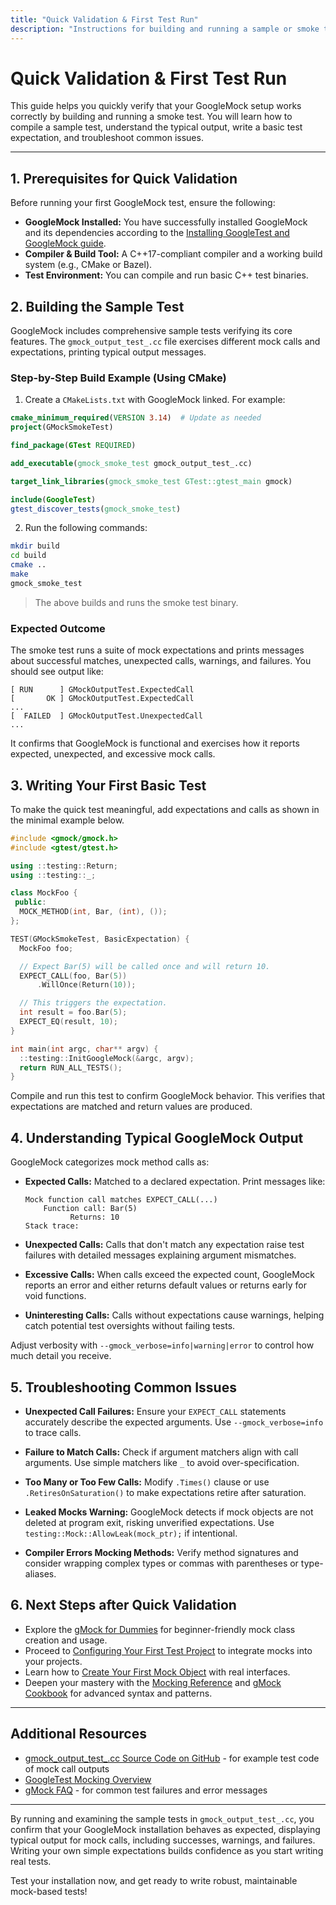 ```yaml
---
title: "Quick Validation & First Test Run"
description: "Instructions for building and running a sample or smoke test to confirm a working setup. Covers typical output, basic test creation syntax, and quick troubleshooting for initial failures."
---
```


# Quick Validation & First Test Run

This guide helps you quickly verify that your GoogleMock setup works correctly by building and running a smoke test. You will learn how to compile a sample test, understand the typical output, write a basic test expectation, and troubleshoot common issues.

---

## 1. Prerequisites for Quick Validation

Before running your first GoogleMock test, ensure the following:

- **GoogleMock Installed:** You have successfully installed GoogleMock and its dependencies according to the [Installing GoogleTest and GoogleMock guide](https://github.com/google/googletest/tree/main/googletest).
- **Compiler & Build Tool:** A C++17-compliant compiler and a working build system (e.g., CMake or Bazel).
- **Test Environment:** You can compile and run basic C++ test binaries.


## 2. Building the Sample Test

GoogleMock includes comprehensive sample tests verifying its core features. The `gmock_output_test_.cc` file exercises different mock calls and expectations, printing typical output messages.

### Step-by-Step Build Example (Using CMake)

1. Create a `CMakeLists.txt` with GoogleMock linked. For example:

```cmake
cmake_minimum_required(VERSION 3.14)  # Update as needed
project(GMockSmokeTest)

find_package(GTest REQUIRED)

add_executable(gmock_smoke_test gmock_output_test_.cc)

target_link_libraries(gmock_smoke_test GTest::gtest_main gmock)

include(GoogleTest)
gtest_discover_tests(gmock_smoke_test)
```

2. Run the following commands:

```bash
mkdir build
cd build
cmake ..
make
gmock_smoke_test
```

> The above builds and runs the smoke test binary.

### Expected Outcome

The smoke test runs a suite of mock expectations and prints messages about successful matches, unexpected calls, warnings, and failures. You should see output like:

```
[ RUN      ] GMockOutputTest.ExpectedCall
[       OK ] GMockOutputTest.ExpectedCall
...
[  FAILED  ] GMockOutputTest.UnexpectedCall
...
```

It confirms that GoogleMock is functional and exercises how it reports expected, unexpected, and excessive mock calls.

## 3. Writing Your First Basic Test

To make the quick test meaningful, add expectations and calls as shown in the minimal example below.

```cpp
#include <gmock/gmock.h>
#include <gtest/gtest.h>

using ::testing::Return;
using ::testing::_;

class MockFoo {
 public:
  MOCK_METHOD(int, Bar, (int), ());
};

TEST(GMockSmokeTest, BasicExpectation) {
  MockFoo foo;

  // Expect Bar(5) will be called once and will return 10.
  EXPECT_CALL(foo, Bar(5))
      .WillOnce(Return(10));

  // This triggers the expectation.
  int result = foo.Bar(5);
  EXPECT_EQ(result, 10);
}

int main(int argc, char** argv) {
  ::testing::InitGoogleMock(&argc, argv);
  return RUN_ALL_TESTS();
}
```

Compile and run this test to confirm GoogleMock behavior. This verifies that expectations are matched and return values are produced.

## 4. Understanding Typical GoogleMock Output

GoogleMock categorizes mock method calls as:

- **Expected Calls:** Matched to a declared expectation. Print messages like:

  ```
  Mock function call matches EXPECT_CALL(...)
      Function call: Bar(5)
            Returns: 10
  Stack trace:
  ```

- **Unexpected Calls:** Calls that don't match any expectation raise test failures with detailed messages explaining argument mismatches.

- **Excessive Calls:** When calls exceed the expected count, GoogleMock reports an error and either returns default values or returns early for void functions.

- **Uninteresting Calls:** Calls without expectations cause warnings, helping catch potential test oversights without failing tests.

Adjust verbosity with `--gmock_verbose=info|warning|error` to control how much detail you receive.

## 5. Troubleshooting Common Issues

- **Unexpected Call Failures:** Ensure your `EXPECT_CALL` statements accurately describe the expected arguments. Use `--gmock_verbose=info` to trace calls.

- **Failure to Match Calls:** Check if argument matchers align with call arguments. Use simple matchers like `_` to avoid over-specification.

- **Too Many or Too Few Calls:** Modify `.Times()` clause or use `.RetiresOnSaturation()` to make expectations retire after saturation.

- **Leaked Mocks Warning:** GoogleMock detects if mock objects are not deleted at program exit, risking unverified expectations. Use `testing::Mock::AllowLeak(mock_ptr);` if intentional.

- **Compiler Errors Mocking Methods:** Verify method signatures and consider wrapping complex types or commas with parentheses or type-aliases.

## 6. Next Steps after Quick Validation

- Explore the [gMock for Dummies](https://google.github.io/googletest/gmock_for_dummies.html) for beginner-friendly mock class creation and usage.
- Proceed to [Configuring Your First Test Project](../installation-setup/config-first-project) to integrate mocks into your projects.
- Learn how to [Create Your First Mock Object](../getting-started/first-mock) with real interfaces.
- Deepen your mastery with the [Mocking Reference](../reference/mocking) and [gMock Cookbook](../gmock_cook_book) for advanced syntax and patterns.

---

## Additional Resources

- [gmock_output_test_.cc Source Code on GitHub](https://github.com/google/googletest/blob/main/googlemock/test/gmock_output_test_.cc) - for example test code of mock call outputs
- [GoogleTest Mocking Overview](https://github.com/google/googletest/blob/main/googlemock/README.md)
- [gMock FAQ](https://google.github.io/googletest/gmock_faq.html) - for common test failures and error messages

---

By running and examining the sample tests in `gmock_output_test_.cc`, you confirm that your GoogleMock installation behaves as expected, displaying typical output for mock calls, including successes, warnings, and failures. Writing your own simple expectations builds confidence as you start writing real tests.

<p>Test your installation now, and get ready to write robust, maintainable mock-based tests!</p>